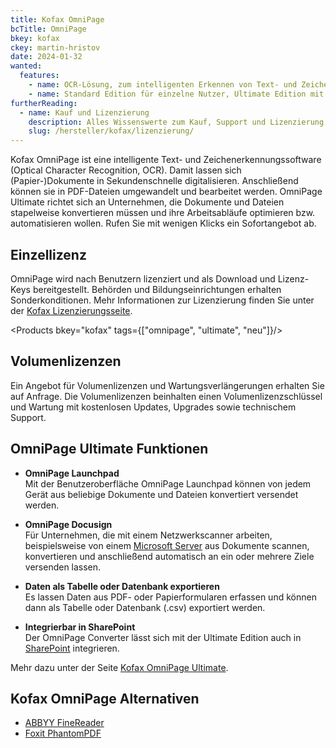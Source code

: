 ```yaml
---
title: Kofax OmniPage
bcTitle: OmniPage
bkey: kofax
ckey: martin-hristov
date: 2024-01-32
wanted:
  features:
    - name: OCR-Lösung, zum intelligenten Erkennen von Text- und Zeichen aus (eingescannten) Dokumenten
    - name: Standard Edition für einzelne Nutzer, Ultimate Edition mit Stapelverarbeitung und zusätzlichen Automatisierungsfunktionen
furtherReading:
  - name: Kauf und Lizenzierung
    description: Alles Wissenswerte zum Kauf, Support und Lizenzierung der Kofax Produkte.
    slug: /hersteller/kofax/lizenzierung/
---
```




<Intro>

Kofax OmniPage ist eine intelligente Text- und Zeichenerkennungssoftware (Optical Character Recognition, OCR). Damit lassen sich (Papier-)Dokumente in Sekundenschnelle digitalisieren. Anschließend können sie in PDF-Dateien umgewandelt und bearbeitet werden. OmniPage Ultimate richtet sich an Unternehmen, die Dokumente und Dateien stapelweise konvertieren müssen und ihre Arbeitsabläufe optimieren bzw. automatisieren wollen. Rufen Sie mit wenigen Klicks ein Sofortangebot ab.

</Intro>

<TOC />



## Einzellizenz

OmniPage wird nach Benutzern lizenziert und als Download und Lizenz-Keys bereitgestellt. Behörden und Bildungseinrichtungen erhalten Sonderkonditionen. Mehr Informationen zur Lizenzierung finden Sie unter der [Kofax Lizenzierungsseite](/hersteller/kofax/lizenzierung/).

<Products bkey="kofax" tags={["omnipage", "ultimate", "neu"]}/>


## Volumenlizenzen

<GetInTouch>

Ein Angebot für Volumenlizenzen und Wartungsverlängerungen erhalten Sie auf Anfrage.
Die Volumenlizenzen beinhalten einen Volumenlizenzschlüssel und Wartung mit kostenlosen Updates, Upgrades sowie technischem Support.

</GetInTouch>


## OmniPage Ultimate Funktionen


-  **OmniPage Launchpad** <br/>
Mit der Benutzeroberfläche OmniPage Launchpad können von jedem Gerät aus beliebige Dokumente und Dateien konvertiert versendet werden.

-  **OmniPage Docusign** <br/>
Für Unternehmen, die mit einem Netzwerkscanner arbeiten, beispielsweise von einem [Microsoft Server](/hersteller/microsoft/windows-server/) aus Dokumente scannen, konvertieren und anschließend automatisch an ein oder mehrere Ziele versenden lassen.

-  **Daten als Tabelle oder Datenbank exportieren** <br/>
Es lassen Daten aus PDF- oder Papierformularen erfassen und können dann als Tabelle oder Datenbank (.csv) exportiert werden.

-  **Integrierbar in SharePoint** <br/>
Der OmniPage Converter lässt sich mit der Ultimate Edition auch in [SharePoint](/hersteller/microsoft/sharepoint/) integrieren.

Mehr dazu unter der Seite [Kofax OmniPage Ultimate](https://www.tungstenautomation.de/products/omnipage/ultimate).

## Kofax OmniPage Alternativen

<ArrowList>

- [ABBYY FineReader](/hersteller/abbyy/)
- [Foxit PhantomPDF](/hersteller/foxit/)

</ArrowList>
